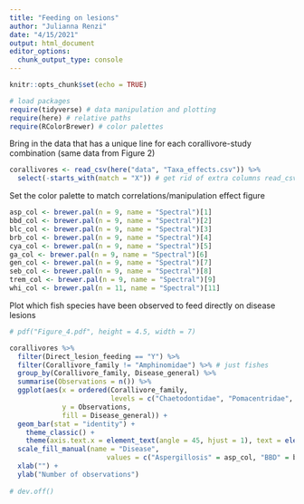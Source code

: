 ```yaml
---
title: "Feeding on lesions"
author: "Julianna Renzi"
date: "4/15/2021"
output: html_document
editor_options: 
  chunk_output_type: console
---
```


```r
knitr::opts_chunk$set(echo = TRUE)

# load packages
require(tidyverse) # data manipulation and plotting
require(here) # relative paths
require(RColorBrewer) # color palettes
```

Bring in the data that has a unique line for each corallivore-study combination (same data from Figure 2)

```r
corallivores <- read_csv(here("data", "Taxa_effects.csv")) %>% 
  select(-starts_with(match = "X")) # get rid of extra columns read_csv can bring in
```

Set the color palette to match correlations/manipulation effect figure

```r
asp_col <- brewer.pal(n = 9, name = "Spectral")[1]
bbd_col <- brewer.pal(n = 9, name = "Spectral")[2]
blc_col <- brewer.pal(n = 9, name = "Spectral")[3]
brb_col <- brewer.pal(n = 9, name = "Spectral")[4]
cya_col <- brewer.pal(n = 9, name = "Spectral")[5]
ga_col <- brewer.pal(n = 9, name = "Spectral")[6]
gen_col <- brewer.pal(n = 9, name = "Spectral")[7]
seb_col <- brewer.pal(n = 9, name = "Spectral")[8]
trem_col <- brewer.pal(n = 9, name = "Spectral")[9]
whi_col <- brewer.pal(n = 11, name = "Spectral")[11]

```

Plot which fish species have been observed to feed directly on disease lesions

```r
# pdf("Figure_4.pdf", height = 4.5, width = 7)

corallivores %>% 
  filter(Direct_lesion_feeding == "Y") %>% 
  filter(Corallivore_family != "Amphinomidae") %>% # just fishes
  group_by(Corallivore_family, Disease_general) %>% 
  summarise(Observations = n()) %>% 
  ggplot(aes(x = ordered(Corallivore_family, 
                         levels = c("Chaetodontidae", "Pomacentridae", "Labridae", "Scaridae", "Gobiidae", "Blenniidae", "Monacanthidae", "Acanthuridae")), 
             y = Observations, 
             fill = Disease_general)) +
  geom_bar(stat = "identity") +
    theme_classic() +
    theme(axis.text.x = element_text(angle = 45, hjust = 1), text = element_text(size = 18))  +
  scale_fill_manual(name = "Disease",
                        values = c("Aspergillosis" = asp_col, "BBD" = bbd_col, "BrB" = brb_col, "General" = gen_col, "Trematodiasis" = trem_col)) + # these values are from brewer.pal("Spectral") 
  xlab("") +
  ylab("Number of observations") 
  
# dev.off()

```





